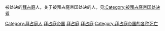 被处决的[[東羅馬帝國|拜占庭]]人，关于被拜占庭帝国处决的人，见[[:Category:被拜占庭帝国处决者|:Category:被拜占庭帝国处决者]]

[[Category:拜占庭人|Category:拜占庭人]]
[[Category:被处决的各国人|拜占庭帝国]]
[[Category:被处决的古罗马人|拜占庭]]
[[Category:被处决的中世纪人物|拜占庭]]
[[Category:拜占庭帝国的各种死亡|Category:拜占庭帝国的各种死亡]]